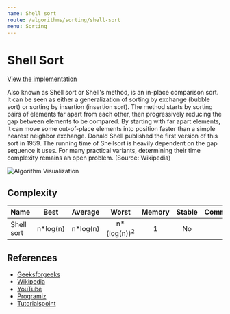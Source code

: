 ```yaml
---
name: Shell sort
route: /algorithms/sorting/shell-sort
menu: Sorting
---
```


# Shell Sort

[View the implementation](https://github.com/nejcm/js-algorithms/blob/master/src/algorithms/sorting/shell-sort/index.ts)

Also known as Shell sort or Shell's method, is an in-place comparison sort. It can be seen
as either a generalization of sorting by exchange (bubble sort) or sorting by insertion
(insertion sort). The method starts by sorting pairs of elements far apart from each
other, then progressively reducing the gap between elements to be compared. By starting
with far apart elements, it can move some out-of-place elements into position faster than
a simple nearest neighbor exchange. Donald Shell published the first version of this sort
in 1959. The running time of Shellsort is heavily dependent on the gap sequence it uses.
For many practical variants, determining their time complexity remains an open problem.
(Source: Wikipedia)

![Algorithm Visualization](https://www.tutorialspoint.com/data_structures_algorithms/images/shell_sort.jpg)

## Complexity

| Name       |   Best    |  Average  |          Worst          | Memory | Stable | Comments |
| ---------- | :-------: | :-------: | :---------------------: | :----: | :----: | :------- |
| Shell sort | n\*log(n) | n\*log(n) | n\*(log(n))<sup>2</sup> |   1    |   No   |          |

## References

- [Geeksforgeeks](https://www.geeksforgeeks.org/shellsort/)
- [Wikipedia](https://en.wikipedia.org/wiki/Shellsort)
- [YouTube](https://www.youtube.com/watch?v=ddeLSDsYVp8)
- [Programiz](https://www.programiz.com/dsa/shell-sort)
- [Tutorialspoint](https://www.tutorialspoint.com/data_structures_algorithms/shell_sort_algorithm.htm)
